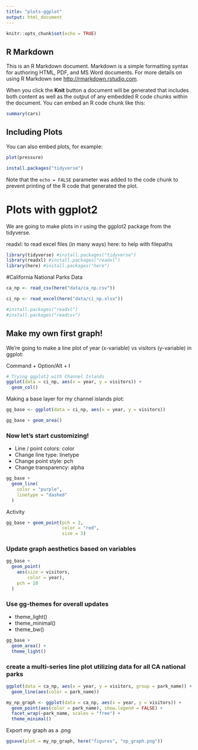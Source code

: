 ```yaml
---
title: "plots-ggplot"
output: html_document
---
```


```r
knitr::opts_chunk$set(echo = TRUE)
```

## R Markdown

This is an R Markdown document. Markdown is a simple formatting syntax for authoring HTML, PDF, and MS Word documents. For more details on using R Markdown see <http://rmarkdown.rstudio.com>.

When you click the **Knit** button a document will be generated that includes both content as well as the output of any embedded R code chunks within the document. You can embed an R code chunk like this:

```r
summary(cars)
```

## Including Plots

You can also embed plots, for example:

```r
plot(pressure)
```

```r
install.packages("tidyverse")
```

Note that the `echo = FALSE` parameter was added to the code chunk to prevent printing of the R code that generated the plot.


# Plots with ggplot2

We are going to make plots in r using the ggplot2 package from the tidyverse.

readxl: to read excel files (in many ways)
here: to help with filepaths

```r
library(tidyverse) #install.packages("tidyverse")
library(readxl) #install.packages("readxl")
library(here) #install.packages("here")
```

#California National Parks Data

```r
ca_np <- read_csv(here("data/ca_np.csv"))

ci_np <- read_excel(here("data/ci_np.xlsx"))
```
```r
#install.packages("readxl")
#install.packages("readcsv")
```

## Make my own first graph!

We're going to make a line plot of year (x-variable) vs visitors (y-variable) in 
ggplot: 

Command + Option/Alt + I
```r
# Trying ggplot2 with Channel Islands
ggplot(data = ci_np, aes(x = year, y = visitors)) +
  geom_col()
```

Making a base layer for my channel islands plot:
```r
gg_base <- ggplot(data = ci_np, aes(x = year, y = visitors))

gg_base + geom_area()
```

### Now let's start customizing!

- Line / point colors: color 
- Change line type: linetype
- Change point style: pch
- Change transparency: alpha


```r
gg_base +
  geom_line(
    color = "purple",
    linetype = "dashed"
  )
```
Activity
```r
gg_base + geom_point(pch = 2,
                     color = "red",
                     size = 3)
```
### Update graph aesthetics based on variables

```r
gg_base +
  geom_point(
    aes(size = visitors,
        color = year),
    pch = 10
  )
```

### Use gg-themes for overall updates

- theme_light()
- theme_minimal()
- theme_bw()

```r
gg_base +
  geom_area() +
  theme_light()
```

### create a multi-series line plot utilizing data for all CA national parks

```r
ggplot(data = ca_np, aes(x = year, y = visitors, group = park_name)) +
  geom_line(aes(color = park_name))
```
```r
my_np_graph <- ggplot(data = ca_np, aes(x = year, y = visitors)) +
  geom_point(aes(color = park_name), show.legend = FALSE) +
  facet_wrap(~park_name, scales = "free") +
  theme_minimal()
```

Export my graph as a .png

```r
ggsave(plot = my_np_graph, here("figures", "np_graph.png"))
```

